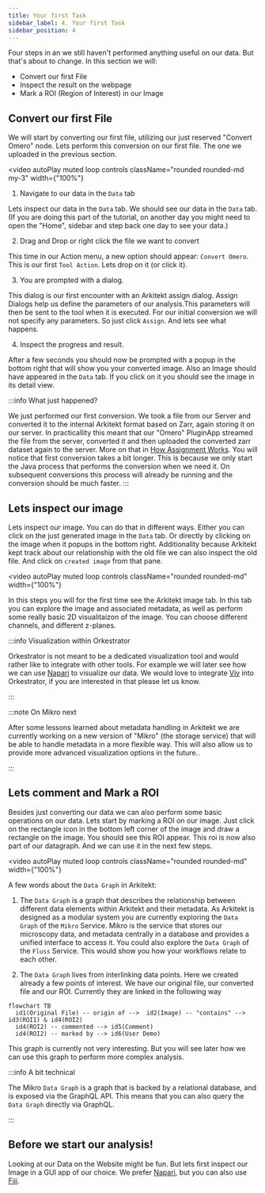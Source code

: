 ```yaml
---
title: Your first Task
sidebar_label: 4. Your first Task
sidebar_position: 4
---
```



Four steps in an we still haven't performed anything useful on our data. But that's about to change. In this section we will:

- Convert our first File
- Inspect the result on the webpage
- Mark a ROI (Region of Interest) in our Image

## Convert our first File

We will start by converting our first file, utilizing our just reserved "Convert Omero" node. Lets perform this conversion on our
first file. The one we uploaded in the previous section.

<video
  autoPlay
  muted
  loop
  controls
  className="rounded rounded-md my-3"
  width={"100%"}
>
  <source src={convert} />
</video>

1. Navigate to our data in the `Data` tab

Lets inspect our data in the `Data` tab. We should see our data in the `Data` tab. (If you are doing this part of the tutorial,
on another day you might need to open the "Home", sidebar and step back one day to see your data.)

2. Drag and Drop or right click the file we want to convert

This time in our Action menu, a new option should appear: `Convert Omero`. This is our first `Tool Action`. Lets drop on it (or click it).

3. You are prompted with a dialog.

This dialog is our first encounter with an Arkitekt assign dialog. Assign Dialogs help us define the parameters of our analysis.This parameters will then be sent
to the tool when it is executed. For our initial conversion we will not specify any parameters. So just click `Assign`. And lets see what happens.

4. Inspect the progress and result.

After a few seconds you should now be prompted with a popup in the bottom right that will show you your converted image. Also an Image
should have appeared in the `Data` tab. If you click on it you should see the image in its detail view.

:::info What just happened?

We just performed our first conversion. We took a file from our Server and converted it to the internal Arkitekt format based on Zarr, again storing
it on our server. In practicallity this meant that our "Omero" PluginApp streamed the file from the server, converted it and then uploaded the
converted zarr dataset again to the server. More on that in [How Assignment Works](/docs/design/terminology/assignation). You will notice that
first conversion takes a bit longer. This is because we only start the Java process that performs the conversion when we need it.
On subsequent conversions this process will already be running and the conversion should be much faster.
:::

## Lets inspect our image

Lets inspect our image. You can do that in different ways. Either you can click on the just generated image in the `Data` tab. Or directly by clicking on the image when it
popups in the bottom right. Additionality because Arkitekt kept track about our relationship with the old file we can also inspect the old file. And click on `created
image` from that pane.

<video
  autoPlay
  muted
  loop
  controls
  className="rounded rounded-md"
  width={"100%"}
>
  <source src={visualize} />
</video>

In this steps you will for the first time see the Arkitekt image tab. In this tab you can explore the image and associated metadata, as well as perform some really basic 2D
visualitaizon of the image. You can choose different channels, and different z-planes.

:::info Visualization within Orkestrator

Orkestrator is not meant to be a dedicated visualization tool and would rather like to integrate with other tools.
For example we will later see how we can use [Napari](https://napari.org/) to visualize our data.
We would love to integrate [Viv](https://github.com/hms-dbmi/vizarr) into Orkestrator, if you are interested in that please let us know.

:::

:::note On Mikro next

After some lessons learned about metadata handling in Arkitekt we are currently working on a new version of "Mikro" (the storage service) that will be able to handle
metadata in a more flexible way. This will also allow us to provide more advanced visualization options in the future..

:::

## Lets comment and Mark a ROI

Besides just converting our data we can also perform some basic operations on our data. Lets start by marking a ROI on our image. Just click on the rectangle
icon in the bottom left corner of the image and draw a rectangle on the image. You should see this ROI appear. This roi is now also part of our datagraph. And we can use it
in the next few steps.

<video
  autoPlay
  muted
  loop
  controls
  className="rounded rounded-md"
  width={"100%"}
>
  <source src={markRoi} />
</video>

A few words about the `Data Graph` in Arkitekt:

1. The `Data Graph` is a graph that describes the relationship between different data elements within Arkitekt and their metadata. As Arkitekt is designed as a modular system
   you are currently exploring the `Data Graph` of the `Mikro` Service. Mikro is the service that stores our microscopy data, and metadata centrally in a database and provides
   a unified interface to access it. You could also explore the `Data Graph` of the `Fluss` Service. This would show you how your workflows relate to each other.

2. The `Data Graph` lives from interlinking data points. Here we created already a few points of interest. We have our original file, our converted file and our ROI.
   Currently they are linked in the following way

```mermaid
flowchart TB
  id1(Original File) -- origin of -->  id2(Image) -- "contains" --> id3(ROI1) & id4(ROI2)
  id4(ROI2) -- commented --> id5(Comment)
  id4(ROI2) -- marked by --> id6(User Demo)

```

This graph is currently not very interesting. But you will see later how we can use this graph to perform more complex analysis.

:::info A bit technical

The Mikro `Data Graph` is a graph that is backed by a relational database, and is exposed via the GraphQL API. This means that you can also query the `Data Graph` directly
via GraphQL.

:::

## Before we start our analysis!

Looking at our Data on the Website might be fun. But lets first inspect our Image in a GUI app of our choice. We prefer [Napari](https://napari.org/), but you can also use [Fiji](https://fiji.sc/).

